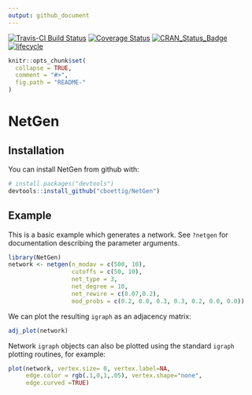 ```yaml
---
output: github_document
---
```


[![Travis-CI Build Status](https://travis-ci.org/cboettig/NetGen.svg?branch=master)](https://travis-ci.org/cboettig/NetGen)
[![Coverage Status](https://img.shields.io/codecov/c/github/cboettig/NetGen/master.svg)](https://codecov.io/github/cboettig/NetGen?branch=master)
[![CRAN_Status_Badge](http://www.r-pkg.org/badges/version/NetGen)](https://cran.r-project.org/package=NetGen)
[![lifecycle](https://img.shields.io/badge/lifecycle-experimental-orange.svg)](https://www.tidyverse.org/lifecycle/#experimental)

<!-- README.md is generated from README.Rmd. Please edit that file -->

```r
knitr::opts_chunk$set(
  collapse = TRUE,
  comment = "#>",
  fig.path = "README-"
)
```

# NetGen


## Installation

You can install NetGen from github with:

```r
# install.packages("devtools")
devtools::install_github("cboettig/NetGen")
```

## Example

This is a basic example which generates a network. See `?netgen` for documentation describing the parameter arguments.  

```r
library(NetGen)
network <- netgen(n_modav = c(500, 10), 
                  cutoffs = c(50, 10), 
                  net_type = 3, 
                  net_degree = 10,
                  net_rewire = c(0.07,0.2),
                  mod_probs = c(0.2, 0.0, 0.3, 0.3, 0.2, 0.0, 0.0))
```

We can plot the resulting `igraph` as an adjacency matrix:

```r
adj_plot(network)
```

Network `igraph` objects can also be plotted using the standard `igraph` plotting routines, for example:

```r
plot(network, vertex.size= 0, vertex.label=NA, 
     edge.color = rgb(.1,0,1,.05), vertex.shape="none", 
     edge.curved =TRUE)
```


